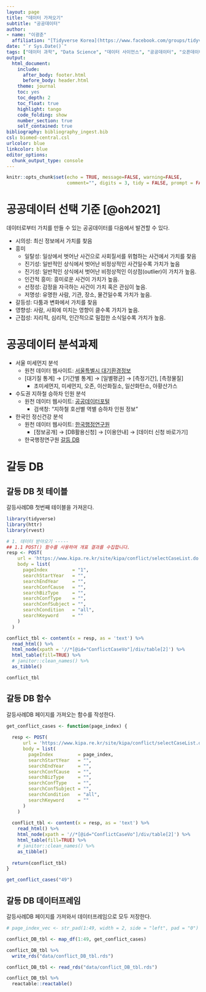 ```yaml
---
layout: page
title: "데이터 가져오기"
subtitle: "공공데이터"
author:
- name: "이광춘"
  affiliation: "[Tidyverse Korea](https://www.facebook.com/groups/tidyverse/)"
date: "`r Sys.Date()`"
tags: ["데이터 과학", "Data Science", "데이터 사이언스", "공공데이터", "오픈데이터"]
output:
  html_document: 
    include:
      after_body: footer.html
      before_body: header.html
    theme: journal
    toc: yes
    toc_depth: 2
    toc_float: true
    highlight: tango
    code_folding: show
    number_section: true
    self_contained: true
bibliography: bibliography_ingest.bib
csl: biomed-central.csl
urlcolor: blue
linkcolor: blue
editor_options: 
  chunk_output_type: console
---
```


```r
knitr::opts_chunk$set(echo = TRUE, message=FALSE, warning=FALSE,
                      comment="", digits = 3, tidy = FALSE, prompt = FALSE, fig.align = 'center')
```


# 공공데이터 선택 기준 [@oh2021] {#public-open-data}

데이터로부터 가치를 만들 수 있는 공공데이터를 다음에서 발견할 수 있다.

- 시의성: 최신 정보에서 가치를 찾음
- 흥미
    - 일탈성: 일상에서 벗어난 사건으로 사회질서를 위협하는 사건에서 가치를 찾음
    - 진기성: 일반적인 상식에서 벗어난 비정상적인 사건일수록 가치가 높음
    - 진기성: 일반적인 상식에서 벗어난 비정상적인 이상점(outlier)이 가치가 높음.
    - 인간적 흥미: 흥미로운 사건이 가치가 높음.
    - 선정성: 감정을 자극하는 사건이 가치 혹은 관심이 높음.
    - 저명성: 유명한 사람, 기관, 장소, 물건일수록 가치가 높음.
- 갈등성: 다툼과 변화에서 가치를 찾음
- 영향성: 사람, 사회에 미치는 영향이 클수록 가치가 높음.
- 근접성: 지리적, 심리적, 인간적으로 밀접한 소식일수록 가치가 높음.

# 공공데이터 분석과제 {#public-data-tasks}

- 서울 미세먼지 분석 
    - 원천 데이터 웹사이트: [서울특별시 대기환경정보](https://cleanair.seoul.go.kr/)
    - [대기질 통계] &rarr; [기간별 통계] &rarr; [일별평균] &rarr; [측정기간], [측정물질]
        - 초미세먼지, 미세먼지, 오존, 이산화질소, 일산화탄소, 아황산가스
- 수도권 지하철 승하차 인원 분석
    - 원천 데이터 웹사이트: [공공데이터포털](https://www.data.go.kr/)
        - 검색창: "지하철 호선별 역별 승하차 인원 정보"
- 한국인 정신건강 분석
    - 원천 데이터 웹사이트: [한국행정연구원](https://www.kipa.re.kr/)
        - [정보공개] &rarr; [DB활용신청] &rarr; [이용안내] &rarr; [데이터 신청 바로가기]
    - 한국행정연구원 [갈등 DB](https://www.kipa.re.kr/site/kipa/conflict/selectCaseList.do)
    
# 갈등 DB {#conflict-db}    

## 갈등 DB 첫 테이블 {#conflict-table}    
    
갈등사례DB 첫번째 테이블을 가져온다.    
    
```r
library(tidyverse)
library(httr)
library(rvest)

# 1. 데이터 받아오기 -----
## 1.1 POST() 함수를 사용하여 개표 결과를 수집합니다.
resp <- POST(
    url = 'https://www.kipa.re.kr/site/kipa/conflict/selectCaseList.do',
    body = list(
      pageIndex         = "1",
      searchStartYear   = "",
      searchEndYear     = "",
      searchConfCause   = "",
      searchBizType     = "",
      searchConfType    = "",
      searchConfSubject = "",
      searchCondition   = "all",
      searchKeyword     = ""
    )
  )

conflict_tbl <- content(x = resp, as = 'text') %>% 
  read_html() %>% 
  html_node(xpath = '//*[@id="ConflictCaseVo"]/div/table[2]') %>% 
  html_table(fill=TRUE) %>% 
  # janitor::clean_names() %>% 
  as_tibble() 

conflict_tbl
```
    
## 갈등 DB 함수 {#conflict-table}    
    
갈등사례DB 페이지를 가져오는 함수를 작성한다.
    
```r

get_conflict_cases <- function(page_index) {
  
  resp <- POST(
      url = 'https://www.kipa.re.kr/site/kipa/conflict/selectCaseList.do',
      body = list(
        pageIndex         = page_index,
        searchStartYear   = "",
        searchEndYear     = "",
        searchConfCause   = "",
        searchBizType     = "",
        searchConfType    = "",
        searchConfSubject = "",
        searchCondition   = "all",
        searchKeyword     = ""
      )
    )
  
  conflict_tbl <- content(x = resp, as = 'text') %>% 
    read_html() %>% 
    html_node(xpath = '//*[@id="ConflictCaseVo"]/div/table[2]') %>% 
    html_table(fill=TRUE) %>% 
    # janitor::clean_names() %>% 
    as_tibble() 
  
  return(conflict_tbl)
}

get_conflict_cases("49")
```
        
        
## 갈등 DB 데이터프레임 {#conflict-dataframe}    
    
갈등사례DB 페이지를 가져와서 데이터프레임으로 모두 저장한다.
    
```r

# page_index_vec <- str_pad(1:49, width = 2, side = "left", pad = "0")

conflict_DB_tbl <- map_df(1:49, get_conflict_cases)

conflict_DB_tbl %>% 
  write_rds("data/conflict_DB_tbl.rds")
```


```r
conflict_DB_tbl <- read_rds("data/conflict_DB_tbl.rds")

conflict_DB_tbl %>% 
  reactable::reactable()
```



